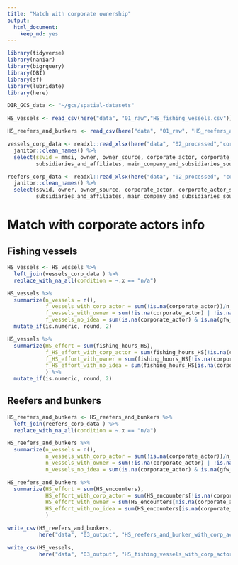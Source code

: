 ```yaml
---
title: "Match with corporate ownership"
output: 
  html_document: 
    keep_md: yes
---
```


```r
library(tidyverse)
library(naniar)
library(bigrquery)
library(DBI)
library(sf)
library(lubridate)
library(here)

DIR_GCS_data <- "~/gcs/spatial-datasets"
```

```r
HS_vessels <- read_csv(here("data", "01_raw","HS_fishing_vessels.csv"))

HS_reefers_and_bunkers <- read_csv(here("data", "01_raw", "HS_reefers_and_bunkers.csv"))

vessels_corp_data <- readxl::read_xlsx(here("data", "02_processed","corp_info_HS_fishing_vessels.xlsx")) %>% 
  janitor::clean_names() %>% 
  select(ssvid = mmsi, owner, owner_source, corporate_actor, corporate_actor_source, main_company, main_company_flag, 
         subsidiaries_and_affiliates, main_company_and_subsidiaries_source, remarks)

reefers_corp_data <- readxl::read_xlsx(here("data", "02_processed", "corp_info_HS_reefers_and_bunkers.xlsx")) %>% 
  janitor::clean_names() %>% 
  select(ssvid, owner, owner_source, corporate_actor, corporate_actor_source, main_company, main_company_flag, 
         subsidiaries_and_affiliates, main_company_and_subsidiaries_source, remarks)
```

# Match with corporate actors info

## Fishing vessels

```r
HS_vessels <- HS_vessels %>% 
  left_join(vessels_corp_data ) %>% 
  replace_with_na_all(condition = ~.x == "n/a")

HS_vessels %>% 
  summarize(n_vessels = n(),
            f_vessels_with_corp_actor = sum(!is.na(corporate_actor))/n_vessels,
            f_vessels_with_owner = sum(!is.na(corporate_actor) | !is.na(gfw_owner))/n_vessels,
            f_vessels_no_idea = sum(is.na(corporate_actor) & is.na(gfw_owner))/n_vessels) %>% 
  mutate_if(is.numeric, round, 2)
```

```r
HS_vessels %>% 
  summarize(HS_effort = sum(fishing_hours_HS),
            f_HS_effort_with_corp_actor = sum(fishing_hours_HS[!is.na(corporate_actor)])/HS_effort,
            f_HS_effort_with_owner = sum(fishing_hours_HS[!is.na(corporate_actor) | !is.na(gfw_owner)])/HS_effort,
            f_HS_effort_with_no_idea = sum(fishing_hours_HS[is.na(corporate_actor) & is.na(gfw_owner)])/HS_effort,
            ) %>% 
  mutate_if(is.numeric, round, 2)
```

## Reefers and bunkers

```r
HS_reefers_and_bunkers <- HS_reefers_and_bunkers %>% 
  left_join(reefers_corp_data ) %>% 
  replace_with_na_all(condition = ~.x == "n/a") 

HS_reefers_and_bunkers %>% 
  summarize(n_vessels = n(),
            n_vessels_with_corp_actor = sum(!is.na(corporate_actor))/n_vessels,
            n_vessels_with_owner = sum(!is.na(corporate_actor) | !is.na(gfw_owner))/n_vessels,
            n_vessels_no_idea = sum(is.na(corporate_actor) & is.na(gfw_owner))/n_vessels)
```

```r
HS_reefers_and_bunkers %>% 
  summarize(HS_effort = sum(HS_encounters),
            HS_effort_with_corp_actor = sum(HS_encounters[!is.na(corporate_actor)])/HS_effort,
            HS_effort_with_owner = sum(HS_encounters[!is.na(corporate_actor) | !is.na(gfw_owner)])/HS_effort,
            HS_effort_with_no_idea = sum(HS_encounters[is.na(corporate_actor) & is.na(gfw_owner)])/HS_effort,
            )
```

```r
write_csv(HS_reefers_and_bunkers, 
          here("data", "03_output", "HS_reefers_and_bunker_with_corp_actors.csv"))

write_csv(HS_vessels, 
          here("data", "03_output", "HS_fishing_vessels_with_corp_actors.csv"))
```

